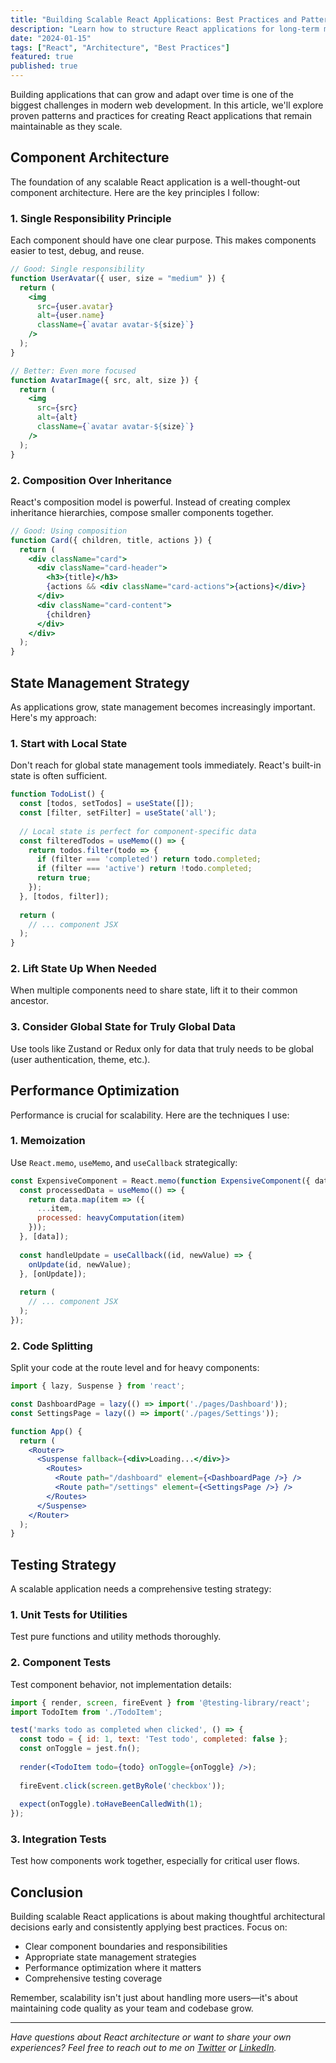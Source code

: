 ```yaml
---
title: "Building Scalable React Applications: Best Practices and Patterns"
description: "Learn how to structure React applications for long-term maintainability and scalability. We'll cover component architecture, state management, and performance optimization techniques."
date: "2024-01-15"
tags: ["React", "Architecture", "Best Practices"]
featured: true
published: true
---
```


Building applications that can grow and adapt over time is one of the biggest challenges in modern web development. In this article, we'll explore proven patterns and practices for creating React applications that remain maintainable as they scale.

## Component Architecture

The foundation of any scalable React application is a well-thought-out component architecture. Here are the key principles I follow:

### 1. Single Responsibility Principle

Each component should have one clear purpose. This makes components easier to test, debug, and reuse.

```jsx
// Good: Single responsibility
function UserAvatar({ user, size = "medium" }) {
  return (
    <img 
      src={user.avatar} 
      alt={user.name}
      className={`avatar avatar-${size}`}
    />
  );
}

// Better: Even more focused
function AvatarImage({ src, alt, size }) {
  return (
    <img 
      src={src} 
      alt={alt}
      className={`avatar avatar-${size}`}
    />
  );
}
```

### 2. Composition Over Inheritance

React's composition model is powerful. Instead of creating complex inheritance hierarchies, compose smaller components together.

```jsx
// Good: Using composition
function Card({ children, title, actions }) {
  return (
    <div className="card">
      <div className="card-header">
        <h3>{title}</h3>
        {actions && <div className="card-actions">{actions}</div>}
      </div>
      <div className="card-content">
        {children}
      </div>
    </div>
  );
}
```

## State Management Strategy

As applications grow, state management becomes increasingly important. Here's my approach:

### 1. Start with Local State

Don't reach for global state management tools immediately. React's built-in state is often sufficient.

```jsx
function TodoList() {
  const [todos, setTodos] = useState([]);
  const [filter, setFilter] = useState('all');
  
  // Local state is perfect for component-specific data
  const filteredTodos = useMemo(() => {
    return todos.filter(todo => {
      if (filter === 'completed') return todo.completed;
      if (filter === 'active') return !todo.completed;
      return true;
    });
  }, [todos, filter]);
  
  return (
    // ... component JSX
  );
}
```

### 2. Lift State Up When Needed

When multiple components need to share state, lift it to their common ancestor.

### 3. Consider Global State for Truly Global Data

Use tools like Zustand or Redux only for data that truly needs to be global (user authentication, theme, etc.).

## Performance Optimization

Performance is crucial for scalability. Here are the techniques I use:

### 1. Memoization

Use `React.memo`, `useMemo`, and `useCallback` strategically:

```jsx
const ExpensiveComponent = React.memo(function ExpensiveComponent({ data, onUpdate }) {
  const processedData = useMemo(() => {
    return data.map(item => ({
      ...item,
      processed: heavyComputation(item)
    }));
  }, [data]);
  
  const handleUpdate = useCallback((id, newValue) => {
    onUpdate(id, newValue);
  }, [onUpdate]);
  
  return (
    // ... component JSX
  );
});
```

### 2. Code Splitting

Split your code at the route level and for heavy components:

```jsx
import { lazy, Suspense } from 'react';

const DashboardPage = lazy(() => import('./pages/Dashboard'));
const SettingsPage = lazy(() => import('./pages/Settings'));

function App() {
  return (
    <Router>
      <Suspense fallback={<div>Loading...</div>}>
        <Routes>
          <Route path="/dashboard" element={<DashboardPage />} />
          <Route path="/settings" element={<SettingsPage />} />
        </Routes>
      </Suspense>
    </Router>
  );
}
```

## Testing Strategy

A scalable application needs a comprehensive testing strategy:

### 1. Unit Tests for Utilities

Test pure functions and utility methods thoroughly.

### 2. Component Tests

Test component behavior, not implementation details:

```jsx
import { render, screen, fireEvent } from '@testing-library/react';
import TodoItem from './TodoItem';

test('marks todo as completed when clicked', () => {
  const todo = { id: 1, text: 'Test todo', completed: false };
  const onToggle = jest.fn();
  
  render(<TodoItem todo={todo} onToggle={onToggle} />);
  
  fireEvent.click(screen.getByRole('checkbox'));
  
  expect(onToggle).toHaveBeenCalledWith(1);
});
```

### 3. Integration Tests

Test how components work together, especially for critical user flows.

## Conclusion

Building scalable React applications is about making thoughtful architectural decisions early and consistently applying best practices. Focus on:

- Clear component boundaries and responsibilities
- Appropriate state management strategies
- Performance optimization where it matters
- Comprehensive testing coverage

Remember, scalability isn't just about handling more users—it's about maintaining code quality as your team and codebase grow.

---

*Have questions about React architecture or want to share your own experiences? Feel free to reach out to me on [Twitter](https://twitter.com) or [LinkedIn](https://linkedin.com).*
